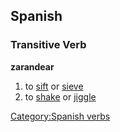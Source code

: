 == Spanish ==
=== Transitive Verb ===
'''zarandear'''
# to [[sift]] or [[sieve]]
# to [[shake]] or [[jiggle]]

[[Category:Spanish verbs]]